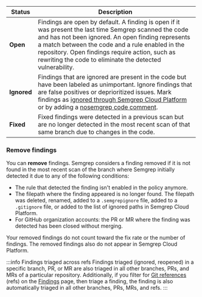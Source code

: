 | Status | Description |
| -----------  | ------------ |
| **Open** | Findings are open by default. A finding is open if it was present the last time Semgrep scanned the code and has not been ignored. An open finding represents a match between the code and a rule enabled in the repository. Open findings require action, such as rewriting the code to eliminate the detected vulnerability. |
| **Ignored** | Findings that are ignored are present in the code but have been labeled as unimportant. Ignore findings that are false positives or deprioritized issues. Mark findings as [ignored through Semgrep Cloud Platform](/semgrep-code/triage-remediation/) or by adding a [nosemgrep code comment](/ignoring-files-folders-code/#reference-summary). |
| **Fixed** | Fixed findings were detected in a previous scan but are no longer detected in the most recent scan of that same branch due to changes in the code. |

### Remove findings

You can **remove** findings. Semgrep considers a finding removed if it is not found in the most recent scan of the branch where Semgrep initially detected it due to any of the following conditions:

* The rule that detected the finding isn't enabled in the policy anymore.
* The filepath where the finding appeared is no longer found. The filepath was deleted, renamed, added to a `.semgrepignore` file, added to a `.gitignore` file, or added to the list of ignored paths in Semgrep Cloud Platform.
* For GitHub organization accounts: the PR or MR where the finding was detected has been closed without merging.

Your removed findings do not count toward the fix rate or the number of findings. The removed findings also do not appear in Semgrep Cloud Platform.

:::info Findings triaged across refs
Findings triaged (ignored, reopened) in a specific branch, PR, or MR are also triaged in all other branches, PRs, and MRs of a particular repository. Additionally, if you filter for [Git references](https://git-scm.com/book/en/v2/Git-Internals-Git-References) (refs) on the [Findings](https://semgrep.dev/orgs/-/findings?tab=open) page, then triage a finding, the finding is also automatically triaged in all other branches, PRs, MRs, and refs.
:::
